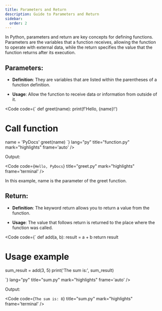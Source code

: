 ```yaml
---
title: Parameters and Return
description: Guide to Parameters and Return
sidebar:
  order: 2
---
```




In Python, parameters and return are key concepts for defining functions. Parameters are the variables that a function receives, allowing the function to operate with external data, while the return specifies the value that the function returns after its execution.

## Parameters:

- **Definition**: They are variables that are listed within the parentheses of a function definition.

- **Usage**: Allow the function to receive data or information from outside of it.

<Code
code={`
def greet(name):
    print(f'Hello, {name}!')

# Call function
name = 'PyDocs'
greet(name)
`}
lang="py"
title="function.py"
mark="highlights"
frame='auto' />

Output:

<Code
code={`
Hello, PyDocs
`}
title="greet.py"
mark="highlights"
frame='terminal' />

In this example, name is the parameter of the greet function.

## Return:

- **Definition**: The keyword return allows you to return a value from the function.

- **Usage**: The value that follows return is returned to the place where the function was called.

<Code
code={`
def add(a, b):
    result = a + b
    return result

# Usage example
sum_result = add(3, 5)
print('The sum is:', sum_result)

`}
lang="py"
title="sum.py"
mark="highlights"
frame='auto' />

Output:

<Code
code={`
The sum is: 8
`}
title="sum.py"
mark="highlights"
frame='terminal' />
